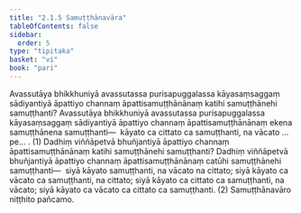 ```yaml
---
title: "2.1.5 Samuṭṭhānavāra"
tableOfContents: false
sidebar:
  order: 5
type: "tipitaka"
basket: "vi"
book: "pari"
---
```



<DynamicBreadcrumb />

<Division number="243" book="pari" bookNo="5" page="142">

<Paragraph number="997" book="pari">
Avassutāya bhikkhuniyā avassutassa purisapuggalassa kāyasaṃsaggaṃ sādiyantiyā āpattiyo channaṃ āpattisamuṭṭhānānaṃ katihi samuṭṭhānehi samuṭṭhanti? Avassutāya bhikkhuniyā avassutassa purisapuggalassa kāyasaṃsaggaṃ sādiyantiyā āpattiyo channaṃ āpattisamuṭṭhānānaṃ ekena samuṭṭhānena samuṭṭhanti—  kāyato ca cittato ca samuṭṭhanti, na vācato …pe… . (1)
</Paragraph>

<Paragraph number="998" book="pari">
Dadhiṃ viññāpetvā bhuñjantiyā āpattiyo channaṃ āpattisamuṭṭhānānaṃ katihi samuṭṭhānehi samuṭṭhanti? Dadhiṃ viññāpetvā bhuñjantiyā āpattiyo channaṃ āpattisamuṭṭhānānaṃ catūhi samuṭṭhānehi samuṭṭhanti—  siyā kāyato samuṭṭhanti, na vācato na cittato; siyā kāyato ca vācato ca samuṭṭhanti, na cittato; siyā kāyato ca cittato ca samuṭṭhanti, na vācato; siyā kāyato ca vācato ca cittato ca samuṭṭhanti. (2)

</Paragraph>
</Division>

<Paragraph number="999" type="center" book="pari">
Samuṭṭhānavāro niṭṭhito pañcamo.
</Paragraph>